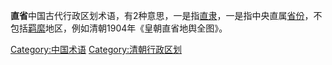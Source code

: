 {{or1}}
{{Unreferenced|time=2018-02-16T16:14:37+00:00}}
'''直省'''中国古代行政区划术语，有2种意思，一是指[[直隶|直隶]]，一是指中央直属[[省_(行政區劃)|省份]]，不包括[[羁縻|羁縻]]地区，例如清朝1904年《皇朝直省地舆全图》。

{{中国古代行政区划小作品}}
[[Category:中国术语|Category:中国术语]]
[[Category:清朝行政区划|Category:清朝行政区划]]